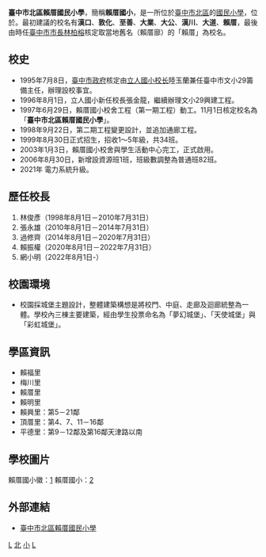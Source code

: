 {{Infobox_School
| name = 臺中市北區賴厝國民小學<br>Taichung Municipal <br>Lai Cuo Elementary School
| image = 
| motto = 
| established = 1997年11月1日
| type = 市立[[國民小學|國民小學]]
| affiliation = [[臺中市政府|臺中市政府]]
| district = {{TWN}}[[臺中市|臺中市]][[北區_(台中市)|北區]]
| president = 
| principal = [[賴振權|賴振權]]
| head of school = 
| dean = 
| faculty = 119員
| staff = 17員
| enrollment = 2,369人
| free_label = 校地面積
| free_text = 24,240[[平方公尺|平方公尺]]
| free_label2 = 
| free_text2 = 
| location = [[臺中市|臺中市]][[北區_(臺中市)|北區]]漢口路四段168號
| information = 共有74位班導
| website = [http://www.ltes.tc.edu.tw www.ltes.tc.edu.tw]
}}

'''臺中市北區賴厝國民小學'''，簡稱'''賴厝國小'''，是一所位於[[臺中市|臺中市]][[北區_(臺中市)|北區]]的[[小学|國民小學]]，位於。最初建議的校名有'''漢口'''、'''敦化'''、'''至善'''、'''大業'''、'''大公'''、'''漢川'''、'''大道'''、'''賴厝'''，最後由時任[[臺中市市長|臺中市市長]][[林柏榕|林柏榕]]核定取當地舊名（賴厝廍）的「賴厝」為校名。

== 校史 ==
*1995年7月8日，[[臺中市政府|臺中市政府]]核定由[[臺中市北區立人國民小學|立人國小]][[校长|校长]]陸玉蘭兼任臺中市文小29籌備主任，辦理設校事宜。
*1996年8月1日，立人國小新任校長張金龍，繼續辦理文小29興建工程。
*1997年6月29日，賴厝國小校舍工程（第一期工程）動工。11月1日核定校名為「'''臺中市北區賴厝國民小學'''」。 
*1998年9月22日，第二期工程變更設計，並追加通廊工程。  
*1999年8月30日正式招生，招收1～5年級，共34班。
*2003年1月3日，賴厝國小校舍與學生活動中心完工，正式啟用。
*2006年8月30日，新增設資源班1班，班級數調整為普通班82班。
*2021年 電力系統升級。

==歷任校長==
#林俊彥（1998年8月1日－2010年7月31日）
#張永雄（2010年8月1日－2014年7月31日）
#過修齊（2014年8月1日－2020年7月31日）
#賴振權（2020年8月1日－2022年7月31日）
#網小明（2022年8月1日-）

== 校園環境 ==
*校園採城堡主題設計，整體建築構想是將校門、中庭、走廊及迴廊統整為一體。學校內三棟主要建築，經由學生投票命名為「夢幻城堡」、「天使城堡」與「彩虹城堡」。

== 學區資訊 ==
*賴福里
*梅川里
*賴厝里
*賴明里
*賴興里：第5－21鄰
*頂厝里：第4、7、11－16鄰
*平德里：第9－12鄰及第16鄰天津路以南 

== 學校圖片 ==
賴厝國小徽：[https://web.archive.org/web/20020809024645/http://ltes.tc.edu.tw/school/mark.jpg]
賴厝國小：[http://www.ltes.tc.edu.tw/lato-picture/MAP.gif]{{dead link|date=2018年4月 |bot=InternetArchiveBot |fix-attempted=yes }}

== 外部連結 ==
*[http://www.ltes.tc.edu.tw 臺中市北區賴厝國民小學] {{Wayback|url=http://www.ltes.tc.edu.tw/ |date=20080409212251 }}

{{臺中市國民中小學}}

[[Category:台灣教育小作品|L]]
[[Category:臺中市立國民小學|北]]
[[Category:臺中市北區學校|小]]
[[Category:1997年創建的教育機構|L]]